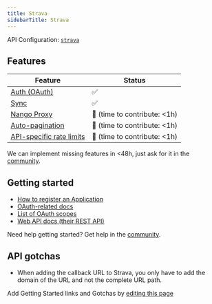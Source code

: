 ```yaml
---
title: Strava
sidebarTitle: Strava
---
```


API Configuration: [`strava`](https://nango.dev/providers.yaml)

## Features

| Feature                                                                          | Status                          |
| -------------------------------------------------------------------------------- | ------------------------------- |
| [Auth (OAuth)](/nango-auth)                                                      | ✅                              |
| [Sync](/nango-sync)                                                              | ✅                              |
| [Nango Proxy](/nango-sync/guides/nango-proxy)                          | 🚫 (time to contribute: &lt;1h) |
| [Auto-pagination](/nango-sync/configuration#auto-pagination)                     | 🚫 (time to contribute: &lt;1h) |
| [API-specific rate limits](/nango-sync/configuration#rate-limits-retry-policies) | 🚫 (time to contribute: &lt;1h) |

<Tip>We can implement missing features in &lt;48h, just ask for it in the [community](https://nango.dev/slack).</Tip>
## Getting started

-   [How to register an Application](https://developers.strava.com/docs/getting-started/#account)
-   [OAuth-related docs](https://developers.strava.com/docs/authentication)
-   [List of OAuth scopes](https://developers.strava.com/docs/authentication/#:~:text=is%20auto.-,scope,-required%20string%2C%20in)
-   [Web API docs (their REST API)](https://developers.strava.com/playground)

<Tip>Need help getting started? Get help in the [community](https://nango.dev/slack).</Tip>

## API gotchas

-   When adding the callback URL to Strava, you only have to add the domain of the URL and not the complete URL path.

<Note>Add Getting Started links and Gotchas by [editing this page](https://github.com/nangohq/nango/tree/master/docs-v2/integrations/all/strava.mdx)</Note>
